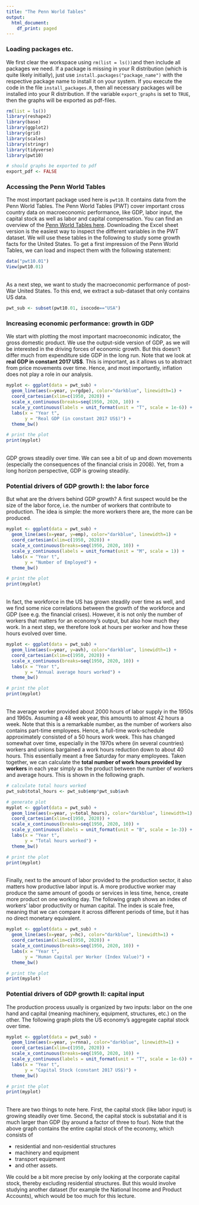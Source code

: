 ```yaml
---
title: "The Penn World Tables"
output:
  html_document:
    df_print: paged
---
```


### Loading packages etc.
We first clear the workspace using `rm(list = ls())`and then include all packages we need. If a package is missing in your R distribution (which is quite likely initially), just use `install.packages("package_name")` with the respective package name to install it on your system. If you execute the code in the file `install_packages.R`, then all necessary packages will be installed into your R distribution. If the variable `export_graphs` is set to `TRUE`, then the graphs will be exported as pdf-files.

```r
rm(list = ls())
library(reshape2)
library(base)
library(ggplot2)
library(grid)
library(scales)
library(stringr)
library(tidyverse)
library(pwt10)

# should graphs be exported to pdf
export_pdf <- FALSE
```


### Accessing the Penn World Tables

The most important package used here is `pwt10`. It contains data from the Penn World Tables. The Penn World Tables (PWT) cover important cross country data on macroeconomic performance, like GDP, labor input, the capital stock as well as labor and capital compensation. You can find an overview of the [Penn World Tables here](https://www.rug.nl/ggdc/productivity/pwt/). Downloading the Excel sheet version is the easiest way to inspect the different variables in the PWT dataset. We will use these tables in the following to study some growth facts for the United States. To get a first impression of the Penn World Tables, we can load and inspect them with the following statement:

```r
data("pwt10.01")
View(pwt10.01)
```

<br />
As a next step, we want to study the macroeconomic performance of post-War United States. To this end, we extract a sub-dataset that only contains US data.

```r
pwt_sub <- subset(pwt10.01, isocode=="USA")
```

### Increasing economic performance: growth in GDP

We start with plotting the most important macroeconomic indicator, the gross domestic product. We use the output-side version of GDP, as we will be interested in the driving forces of economic growth. But this doesn't differ much from expenditure side GDP in the long run. Note that we look at **real GDP in constant 2017 US$**. This is important, as it allows us to abstract from price movements over time. Hence, and most importantly, inflation does not play a role in our analysis.

```r
myplot <- ggplot(data = pwt_sub) + 
  geom_line(aes(x=year, y=rgdpe), color="darkblue", linewidth=1) +
  coord_cartesian(xlim=c(1950, 2020)) + 
  scale_x_continuous(breaks=seq(1950, 2020, 10)) +
  scale_y_continuous(labels = unit_format(unit = "T", scale = 1e-6)) +
  labs(x = "Year t",
       y = "Real GDP (in constant 2017 US$)") +
  theme_bw()

# print the plot
print(myplot)
```

<br />
GDP grows steadily over time. We can see a bit of up and down movements (especially the consequences of the financial crisis in 2008). Yet, from a long horizon perspective, GDP is growing steadily. 


### Potential drivers of GDP growth I: the labor force

But what are the drivers behind GDP growth? A first suspect would be the size of the labor force, i.e. the number of workers that contribute to production. The idea is simple: the more workers there are, the more can be produced.

```r
myplot <- ggplot(data = pwt_sub) + 
  geom_line(aes(x=year, y=emp), color="darkblue", linewidth=1) +
  coord_cartesian(xlim=c(1950, 2020)) + 
  scale_x_continuous(breaks=seq(1950, 2020, 10)) +
  scale_y_continuous(labels = unit_format(unit = "M", scale = 1)) +
  labs(x = "Year t",
       y = "Number of Employed") +
  theme_bw()

# print the plot
print(myplot)
```

<br />
In fact, the workforce in the US has grown steadily over time as well, and we find some nice correlations between the growth of the workforce and GDP (see e.g. the financial crises). However, it is not only the number of workers that matters for an economy's output, but also how much they work. In a next step, we therefore look at hours per worker and how these hours evolved over time.

```r
myplot <- ggplot(data = pwt_sub) + 
  geom_line(aes(x=year, y=avh), color="darkblue", linewidth=1) +
  coord_cartesian(xlim=c(1950, 2020)) + 
  scale_x_continuous(breaks=seq(1950, 2020, 10)) +
  labs(x = "Year t",
       y = "Annual average hours worked") +
  theme_bw()

# print the plot
print(myplot)
```
<br />
The average worker provided about 2000 hours of labor supply in the 1950s and 1960s. Assuming a 48 week year, this amounts to almost 42 hours a week. Note that this is a remarkable number, as the number of workers also contains part-time employees. Hence, a full-time work-schedule approximately consisted of a 50 hours work week. This has changed somewhat over time, especially in the 1970s where (in several countries) workers and unions bargained a work hours reduction down to about 40 hours. This essentially meant a free Saturday for many employees. Taken together, we can calculate the **total number of work hours provided by workers** in each year simply as the product between the number of workers and average hours. This is shown in the following graph. 

```r
# calculate total hours worked
pwt_sub$total_hours <- pwt_sub$emp*pwt_sub$avh

# generate plot
myplot <- ggplot(data = pwt_sub) + 
  geom_line(aes(x=year, y=total_hours), color="darkblue", linewidth=1) +
  coord_cartesian(xlim=c(1950, 2020)) + 
  scale_x_continuous(breaks=seq(1950, 2020, 10)) +
  scale_y_continuous(labels = unit_format(unit = "B", scale = 1e-3)) +
  labs(x = "Year t",
       y = "Total hours worked") +
  theme_bw()

# print the plot
print(myplot)
```

<br />
Finally, next to the amount of labor provided to the production sector, it also matters how productive labor input is. A more productive worker may produce the same amount of goods or services in less time, hence, create more product on one working day. The following graph shows an index of workers' labor productivity or human capital. The index is scale free, meaning that we can compare it across different periods of time, but it has no direct monetary equivalent.

```r
myplot <- ggplot(data = pwt_sub) + 
  geom_line(aes(x=year, y=hc), color="darkblue", linewidth=1) +
  coord_cartesian(xlim=c(1950, 2020)) + 
  scale_x_continuous(breaks=seq(1950, 2020, 10)) +
  labs(x = "Year t",
       y = "Human Capital per Worker (Index Value)") +
  theme_bw()

# print the plot
print(myplot)
```


### Potential drivers of GDP growth II: capital input

The production process usually is organized by two inputs: labor on the one hand and capital (meaning machinery, equipment, structures, etc.) on the other. The following graph plots the US economy's aggregate capital stock over time. 

```r
myplot <- ggplot(data = pwt_sub) + 
  geom_line(aes(x=year, y=rnna), color="darkblue", linewidth=1) +
  coord_cartesian(xlim=c(1950, 2020)) + 
  scale_x_continuous(breaks=seq(1950, 2020, 10)) +
  scale_y_continuous(labels = unit_format(unit = "T", scale = 1e-6)) +
  labs(x = "Year t",
       y = "Capital Stock (constant 2017 US$)") +
  theme_bw()

# print the plot
print(myplot)
```

<br />
There are two things to note here. First, the capital stock (like labor input) is growing steadily over time. Second, the capital stock is substatial and it is much larger than GDP (by around a factor of three to four). Note that the above graph contains the entire capital stock of the economy, which consists of 

- residential and non-residential structures
- machinery and equipment
- transport equipment
- and other assets.

We could be a bit more precise by only looking at the corporate capital stock, thereby excluding residential structures. But this would involve studying another dataset (for example the National Income and Product Accounts), which would be too much for this lecture.